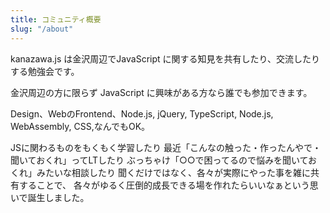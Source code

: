 ---
title: コミュニティ概要
slug: "/about"
---

kanazawa.js は金沢周辺でJavaScript に関する知見を共有したり、交流したりする勉強会です。

金沢周辺の方に限らず JavaScript に興味がある方なら誰でも参加できます。

Design、WebのFrontend、Node.js, jQuery, TypeScript, Node.js, WebAssembly, CSS,なんでもOK。

JSに関わるものをもくもく学習したり
最近「こんなの触った・作ったんやで・聞いておくれ」ってLTしたり
ぶっちゃけ「○○で困ってるので悩みを聞いておくれ」みたいな相談したり
聞くだけではなく、各々が実際にやった事を雑に共有することで、
各々がゆるく圧倒的成長できる場を作れたらいいなぁという思いで誕生しました。